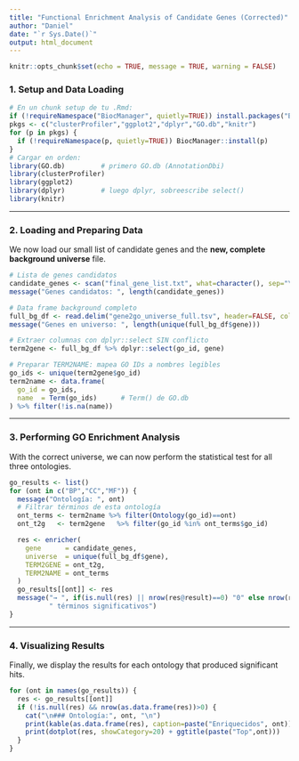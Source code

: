 ---
title: "Functional Enrichment Analysis of Candidate Genes (Corrected)"
author: "Daniel"
date: "`r Sys.Date()`"
output: html_document
---

```{r setup, include=FALSE}
knitr::opts_chunk$set(echo = TRUE, message = TRUE, warning = FALSE)
```

### 1. Setup and Data Loading

```{r libraries}
# En un chunk setup de tu .Rmd:
if (!requireNamespace("BiocManager", quietly=TRUE)) install.packages("BiocManager")
pkgs <- c("clusterProfiler","ggplot2","dplyr","GO.db","knitr")
for (p in pkgs) {
  if (!requireNamespace(p, quietly=TRUE)) BiocManager::install(p)
}
# Cargar en orden:
library(GO.db)         # primero GO.db (AnnotationDbi)
library(clusterProfiler)
library(ggplot2)
library(dplyr)         # luego dplyr, sobreescribe select()
library(knitr)

```

---

### 2. Loading and Preparing Data

We now load our small list of candidate genes and the **new, complete background universe** file.

```{r load-data}
# Lista de genes candidatos
candidate_genes <- scan("final_gene_list.txt", what=character(), sep="\t")
message("Genes candidatos: ", length(candidate_genes))

# Data frame background completo
full_bg_df <- read.delim("gene2go_universe_full.tsv", header=FALSE, col.names=c("gene","go_id"))
message("Genes en universo: ", length(unique(full_bg_df$gene)))

# Extraer columnas con dplyr::select SIN conflicto
term2gene <- full_bg_df %>% dplyr::select(go_id, gene)

# Preparar TERM2NAME: mapea GO IDs a nombres legibles
go_ids <- unique(term2gene$go_id)
term2name <- data.frame(
  go_id = go_ids,
  name  = Term(go_ids)      # Term() de GO.db
) %>% filter(!is.na(name))
```

---

### 3. Performing GO Enrichment Analysis

With the correct universe, we can now perform the statistical test for all three ontologies.

```{r enrichment}
go_results <- list()
for (ont in c("BP","CC","MF")) {
  message("Ontología: ", ont)
  # Filtrar términos de esta ontología
  ont_terms <- term2name %>% filter(Ontology(go_id)==ont)
  ont_t2g   <- term2gene   %>% filter(go_id %in% ont_terms$go_id)

  res <- enricher(
    gene      = candidate_genes,
    universe  = unique(full_bg_df$gene),
    TERM2GENE = ont_t2g,
    TERM2NAME = ont_terms
  )
  go_results[[ont]] <- res
  message("→ ", if(is.null(res) || nrow(res@result)==0) "0" else nrow(res@result),
          " términos significativos")
}
```

---

### 4. Visualizing Results

Finally, we display the results for each ontology that produced significant hits.

```{r results-visualization, fig.width=12, fig.height=10}
for (ont in names(go_results)) {
  res <- go_results[[ont]]
  if (!is.null(res) && nrow(as.data.frame(res))>0) {
    cat("\n### Ontología:", ont, "\n")
    print(kable(as.data.frame(res), caption=paste("Enriquecidos", ont)))
    print(dotplot(res, showCategory=20) + ggtitle(paste("Top",ont)))
  }
}
```